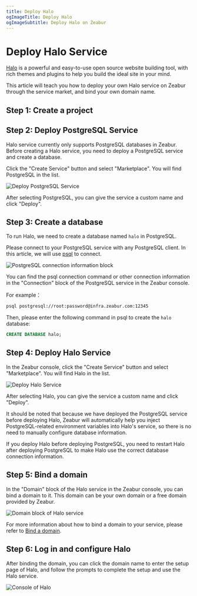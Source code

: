 ```yaml
---
title: Deploy Halo
ogImageTitle: Deploy Halo
ogImageSubtitle: Deploy Halo on Zeabur
---
```



# Deploy Halo Service

[Halo](https://halo.run/) is a powerful and easy-to-use open source website building tool, with rich themes and plugins to help you build the ideal site in your mind.

This article will teach you how to deploy your own Halo service on Zeabur through the service market, and bind your own domain name.

## Step 1: Create a project

<CreateProject />

## Step 2: Deploy PostgreSQL Service

Halo service currently only supports PostgreSQL databases in Zeabur. Before creating a Halo service, you need to deploy a PostgreSQL service and create a database.

Click the "Create Service" button and select "Marketplace". You will find PostgreSQL in the list.

![Deploy PostgreSQL Service](/marketplace/halo/deploy-postgresql.en-US.png)

After selecting PostgreSQL, you can give the service a custom name and click "Deploy".

## Step 3: Create a database

To run Halo, we need to create a database named `halo` in PostgreSQL.

Please connect to your PostgreSQL service with any PostgreSQL client. In this article, we will use [psql](https://www.postgresql.org/docs/9.1/app-psql.html) to connect.

![PostgreSQL connection information block](/marketplace/halo/postgre-connect.en-US.png)

You can find the psql connection command or other connection information in the "Connection" block of the PostgreSQL service in the Zeabur console.

For example：

```bash
psql postgresql://root:password@infra.zeabur.com:12345
```

Then, please enter the following command in psql to create the `halo` database:

```sql
CREATE DATABASE halo;
```

## Step 4: Deploy Halo Service

In the Zeabur console, click the "Create Service" button and select "Marketplace". You will find Halo in the list.

![Deploy Halo Service](/marketplace/halo/deploy-halo.en-US.png)

After selecting Halo, you can give the service a custom name and click "Deploy".

<Callout>
It should be noted that because we have deployed the PostgreSQL service before deploying Halo, Zeabur will automatically help you inject PostgreSQL-related environment variables into Halo's service, so there is no need to manually configure database information.

If you deploy Halo before deploying PostgreSQL, you need to restart Halo after deploying PostgreSQL to make Halo use the correct database connection information.

</Callout>

## Step 5: Bind a domain

In the "Domain" block of the Halo service in the Zeabur console, you can bind a domain to it. This domain can be your own domain or a free domain provided by Zeabur.

![Domain block of Halo service](/marketplace/halo/halo-domain.en-US.png)

For more information about how to bind a domain to your service, please refer to [Bind a domain](/deploy/domain-binding).

## Step 6: Log in and configure Halo

After binding the domain, you can click the domain name to enter the setup page of Halo, and follow the prompts to complete the setup and use the Halo service.

![Console of Halo](/marketplace/halo/halo-console.en-US.png)
